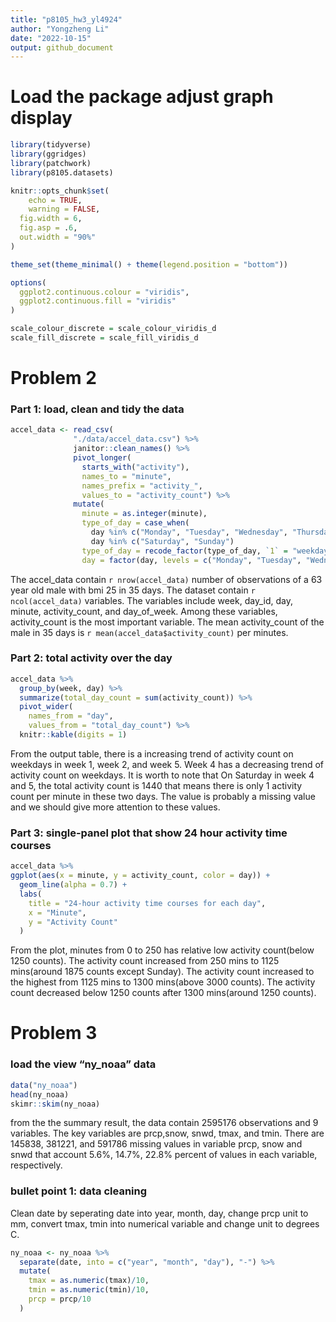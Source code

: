```yaml
---
title: "p8105_hw3_yl4924"
author: "Yongzheng Li"
date: "2022-10-15"
output: github_document
---
```


# Load the package adjust graph display
```r
library(tidyverse)
library(ggridges)
library(patchwork)
library(p8105.datasets)

knitr::opts_chunk$set(
	echo = TRUE,
	warning = FALSE,
  fig.width = 6,
  fig.asp = .6,
  out.width = "90%"
)

theme_set(theme_minimal() + theme(legend.position = "bottom"))

options(
  ggplot2.continuous.colour = "viridis",
  ggplot2.continuous.fill = "viridis"
)

scale_colour_discrete = scale_colour_viridis_d
scale_fill_discrete = scale_fill_viridis_d
```

# Problem 2

### Part 1: load, clean and tidy the data
```r
accel_data <- read_csv(
              "./data/accel_data.csv") %>% 
              janitor::clean_names() %>% 
              pivot_longer(
                starts_with("activity"),
                names_to = "minute",
                names_prefix = "activity_",
                values_to = "activity_count") %>% 
              mutate(
                minute = as.integer(minute),
                type_of_day = case_when(
                  day %in% c("Monday", "Tuesday", "Wednesday", "Thursday", "Friday") ~ 1,
                  day %in% c("Saturday", "Sunday")                                   ~ 2),
                type_of_day = recode_factor(type_of_day, `1` = "weekday", `2` = "weekend"),
                day = factor(day, levels = c("Monday", "Tuesday", "Wednesday", "Thursday", "Friday","Saturday", "Sunday")))
```

The accel_data contain `r nrow(accel_data)` number of observations of a 63 year old male with bmi 25 in 35 days. The dataset contain `r ncol(accel_data)` variables. The variables include week, day_id, day, minute, activity_count, and day_of_week. Among these variables, activity_count is the most important variable. The mean activity_count of the male in 35 days is `r mean(accel_data$activity_count)` per minutes.

### Part 2: total activity over the day
```r
accel_data %>% 
  group_by(week, day) %>% 
  summarize(total_day_count = sum(activity_count)) %>% 
  pivot_wider(
    names_from = "day",
    values_from = "total_day_count") %>% 
  knitr::kable(digits = 1)

```

From the output table, there is a increasing trend of activity count on weekdays in week 1, week 2, and week 5. Week 4 has a decreasing trend of activity count on weekdays. It is worth to note that On Saturday in week 4 and 5, the total activity count is 1440 that means there is only 1 activity count per minute in these two days. The value is probably a missing value and we should give more attention to these values.

### Part 3: single-panel plot that show 24 hour activity time courses 
```r
accel_data %>% 
ggplot(aes(x = minute, y = activity_count, color = day)) +
  geom_line(alpha = 0.7) +
  labs(
    title = "24-hour activity time courses for each day",
    x = "Minute",
    y = "Activity Count"
  )
```
From the plot, minutes from 0 to 250 has relative low activity count(below 1250 counts). The activity count increased from 250 mins to 1125 mins(around 1875 counts except Sunday). The activity count increased to the highest from 1125 mins to 1300 mins(above 3000 counts). The activity count decreased below 1250 counts after 1300 mins(around 1250 counts).

# Problem 3

### load the view "ny_noaa" data 
```r
data("ny_noaa")
head(ny_noaa)
skimr::skim(ny_noaa)
```

from the the summary result, the data contain 2595176 observations and 9 variables. The key variables are prcp,snow, snwd, tmax, and tmin. There are 145838, 381221, and 591786 missing values in variable prcp, snow and snwd that account 5.6%, 14.7%, 22.8% percent of values in each variable, respectively. 

### bullet point 1: data cleaning
Clean date by seperating date into year, month, day, change prcp unit to mm, convert tmax, tmin into numerical variable and change unit to degrees C.
```r
ny_noaa <- ny_noaa %>% 
  separate(date, into = c("year", "month", "day"), "-") %>% 
  mutate(
    tmax = as.numeric(tmax)/10,
    tmin = as.numeric(tmin)/10,
    prcp = prcp/10
  )

```

